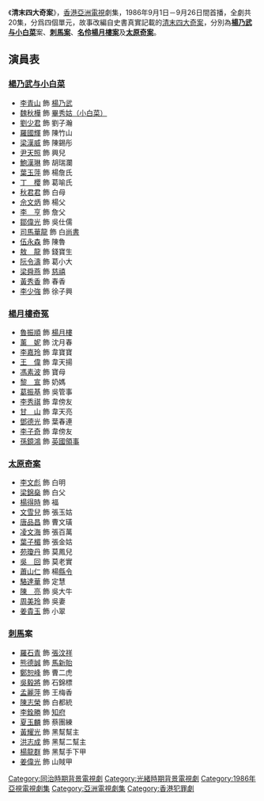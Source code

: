{{亞視劇集
| 中文劇名 = 清末四大奇案
| 英文劇名 = 
| 圖像 = 
| 拍攝日期 = 
| 製作年份 = 1986年
| aTV-11首播日期 = 1986年9月1日-9月26日
| aTV-11首播時間 = 逢星期一至五 21:30-22:30
| 監製 = [[莊偉健|莊偉健]]
| 製作統籌 = [[許美君|許美君]]
| 編導 = {{nowrap|[[梁展基|梁展基]]、[[李艷芳|李艷芳]]、[[陳太源|陳太源]]、[[黃俊文|黃俊文]]}}
| 助理編導 = {{nowrap|[[黃偉森|黃偉森]]、[[高先明|高先明]]、[[張健偉|張健偉]]、[[袁惠兒|袁惠兒]]}}
| 故事 = [[劉枝華|劉枝華]]
| 編審 = [[劉枝華|劉枝華]]
| 編劇 = {{nowrap|[[陸鴻鍇|陸鴻鍇]]、[[鍾繼昌|鍾繼昌]]、[[梁志明|梁志明]]、[[劉枝華|劉枝華]]、<br/>[[鄭幼卿|鄭幼卿]]、[[譚偉成|譚偉成]]、[[陳守樸|陳守樸]]}}
| 集數 = 20
| 劇種 = 古裝劇
| 主演 = {{nowrap|[[羅石青|羅石青]]、[[熊德誠|熊德誠]]、[[鄭恕峰|鄭恕峰]]、[[李青山　(香港演員)|李青山]]、<br/>[[魏秋樺|魏秋樺]]、[[葉玉萍|葉玉萍]]、[[魯振順|魯振順]]、[[薰妮|薰　妮]]、<br/>[[李嘉玲|李嘉玲]]、[[李文彪|李文彪]]、[[文雪兒|文雪兒]]、[[葉子楣|葉子楣]]}}
| 前集 = 
| 主題曲 = 1.楊乃武与小白菜<br>2.楊月樓奇冤<br>3.太原奇案<br/>4.刺馬
| 作曲 = [[關聖佑|關聖佑]]
| 填詞 = [[鍾繼昌|鍾繼昌]]、[[詹惠風|詹惠風]]
| 主唱 = [[魯振順|魯振順]]
}}

《'''清末四大奇案'''》，[[香港|香港]][[亞洲電視|亞洲電視]]劇集，1986年9月1日－9月26日間首播，全劇共20集，分爲四個單元，故事改編自史書真實記載的[[清末四大奇案|清末四大奇案]]，分別為'''[[楊乃武与小白菜|楊乃武与小白菜]]'''案、'''[[刺馬案|刺馬案]]'''、'''[[名伶楊月樓案|名伶楊月樓案]]'''及'''[[太原奇案|太原奇案]]'''。

== 演員表 ==
=== [[楊乃武与小白菜|楊乃武与小白菜]] ===
*[[李青山　(香港演員)|李青山]] 飾 [[楊乃武|楊乃武]]
*[[魏秋樺|魏秋樺]] 飾 [[楊乃武與小白菜|畢秀姑（小白菜）]]
*[[劉少君|劉少君]] 飾 劉子瀚
*[[羅國輝　(香港)|羅國輝]] 飾 陳竹山
*[[梁漢威|梁漢威]] 飾 陳錫彤
*[[尹天照|尹天照]] 飾 興兒
*[[鮑漢琳|鮑漢琳]] 飾 胡瑞瀾
*[[葉玉萍|葉玉萍]] 飾 楊詹氏
*[[丁櫻|丁　櫻]] 飾 葛喻氏
*[[秋君君|秋君君]] 飾 白母
*[[佘文炳|佘文炳]] 飾 楊父
*[[李亨　(演員)|李　亨]] 飾 詹父
*[[鄒偉光|鄒偉光]] 飾 吳仕儒
*[[司馬華龍|司馬華龍]] 飾 白[[尚書|尚書]]
*[[伍永森|伍永森]] 飾 陳魯
*[[敖龍|敖　龍]] 飾 錢寶生
*[[阮令濤|阮令濤]] 飾 葛小大
*[[梁舜燕|梁舜燕]] 飾 [[慈禧|慈禧]]
*[[黃秀香|黃秀香]] 飾 春香
*[[李少強|李少強]] 飾 徐子興

=== [[楊月樓奇案|楊月樓奇冤]] ===
*[[魯振順|魯振順]] 飾 [[楊月樓|楊月樓]]
*[[薰妮|薰　妮]] 飾 沈月春
*[[李嘉玲|李嘉玲]] 飾 韋寶寶
*[[王偉　(香港)|王　偉]] 飾 韋天揚
*[[馮素波|馮素波]] 飾 寶母
*[[黎宣|黎　宣]] 飾 奶媽
*[[葛振基|葛振基]] 飾 吳管事
*[[李秀祺|李秀祺]] 飾 韋傍友
*[[甘山|甘　山]] 飾 韋天亮
*[[鄧德光|鄧德光]] 飾 葉春連
*[[李子奇|李子奇]] 飾 韋傍友
*[[孫鏡鴻|孫鏡鴻]] 飾 [[英國|英國]][[領事|領事]]

=== [[太原奇案|太原奇案]] ===
*[[李文彪|李文彪]] 飾 白明
*[[梁錦燊|梁錦燊]] 飾 白父
*[[楊得時|楊得時]] 飾 福
*[[文雪兒|文雪兒]] 飾 張玉姑
*[[唐品昌|唐品昌]] 飾 曹文璜
*[[凌文海|凌文海]] 飾 張百萬
*[[葉子楣|葉子楣]] 飾 張金姑
*[[苑瓊丹|苑瓊丹]] 飾 莫鳳兒
*[[吳回　(香港)|吳　回]] 飾 莫老實
*[[蕭山仁|蕭山仁]] 飾 楊[[縣令|縣令]]
*[[駱達華|駱達華]] 飾 定慧
*[[陳亮|陳　亮]] 飾 吳大牛
*[[周美玲　(演員)|周美玲]] 飾 吳妻
*[[姜貴玉|姜貴玉]] 飾 小翠

=== [[刺馬|刺馬]]案 ===
*[[羅石青|羅石青]] 飾 [[張汶祥|張汶祥]]
*[[熊德誠|熊德誠]] 飾 [[馬新貽|馬新貽]]
*[[鄭恕峰|鄭恕峰]] 飾 曹二虎
*[[吳毅將|吳毅將]] 飾 石錦標
*[[孟麗萍|孟麗萍]] 飾 王梅香
*[[陳志榮|陳志榮]] 飾 白都統
*[[李銓勝|李銓勝]] 飾 [[知府|知府]]
*[[夏玉麟_(演員)|夏玉麟]] 飾 蔡團練
*[[黃耀光|黃耀光]] 飾 黑幫幫主
*[[洪志成|洪志成]] 飾 黑幫二幫主
*[[楊龍群|楊龍群]] 飾 黑幫手下甲
*[[姜偉光|姜偉光]] 飾 山賊甲

[[Category:同治時期背景電視劇|Category:同治時期背景電視劇]]
[[Category:光緒時期背景電視劇|Category:光緒時期背景電視劇]]
[[Category:1986年亞視電視劇集|Category:1986年亞視電視劇集]]
[[Category:亞洲電視劇集|Category:亞洲電視劇集]]
[[Category:香港犯罪劇|Category:香港犯罪劇]]
